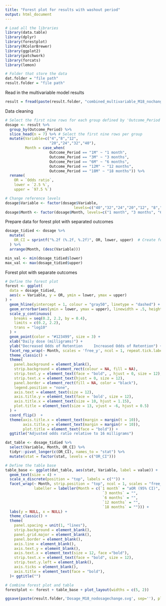 ---
title: "Forest plot for results with washout period"
output: html_document
---


```{r}
# Load all the libraries
library(data.table)
library(dplyr)
library(forestplot)
library(RColorBrewer)
library(ggplot2)
library(patchwork)
library(forcats)
library(lemon)

# Folder that store the data
dat.folder = "file path"
result.folder = "file path"
```


Read in the multivariable model results
```{r}
result = fread(paste(result.folder, "combined_multivariable_M18_nochangedosage.csv", sep=''))
```


Data cleaning
```{r}
# Select the first nine rows for each group defined by 'Outcome_Period'
dosage <- result %>%
  group_by(Outcome_Period) %>%
  slice_head(n = 7) %>% # Select the first nine rows per group
  mutate(Variable=c("4","8","12",
                    "20","24","32","40"),
         Month = case_when(
                    Outcome_Period == "1M" ~ "1 month",
                    Outcome_Period == "3M" ~ "3 months",
                    Outcome_Period == "6M" ~ "6 months",
                    Outcome_Period == "12M" ~ "12 months",
                    Outcome_Period == "18M" ~ "18 months")) %>%
  rename(
    OR = `Odds ratio`,
    lower = `2.5 %`,
    upper = `97.5 %`)

# Change reference levels
dosage$Variable <- factor(dosage$Variable,
                               levels=c("40","32","24","20","12", "8","4"))
dosage$Month <- factor(dosage$Month, levels=c("1 month", "3 months", "6 months", "12 months", "18 months"))
```


Prepare data for forest plot with separated outcomes
```{r}
dosage_tidied <- dosage %>%
  mutate(
    OR_CI = sprintf("%.2f (%.2f, %.2f)", OR, lower, upper)  # Create formatted OR (CI) text
  ) %>%
  arrange(Month, (desc(Variable)))

min_val <- min(dosage_tidied$lower)
max_val <- max(dosage_tidied$upper)
```

Forest plot with separate outcomes
```{r}

# Define the forest plot
forest <- ggplot(
  data = dosage_tidied,
  aes(x = Variable, y = OR, ymin = lower, ymax = upper)
) +
  geom_hline(yintercept = 1, colour = "gray50", linetype = "dashed") +
  geom_errorbar(aes(ymin = lower, ymax = upper), linewidth = .5, height = .1) +
  scale_y_continuous(
    breaks = seq(0.2, 2.2, by = 0.4),
    limits = c(0.2, 2.2),
    trans = "log10"
  ) +
  geom_point(color = "#123499", size = 3) +
  xlab("Daily dose (milligrams)") +
  ylab("Decreased Odds of Retention     Increased Odds of Retention") +
  facet_rep_wrap(~ Month, scales = 'free_y', ncol = 1, repeat.tick.labels = 'left') +
  theme_classic() +
  theme(
    panel.background = element_blank(), 
    strip.background = element_rect(colour = NA, fill = NA),
    strip.text.y = element_text(face = "bold", , hjust = 0, size = 12),
    strip.text.x = element_text(hjust = 0, size = 12),
    panel.border = element_rect(fill = NA, color = "black"),
    legend.position = "none",
    axis.text = element_text(size = 12),
    axis.title.y = element_text(face = 'bold', size = 12),
    axis.title.x = element_text(size = 10, hjust = 1.15),
    plot.title = element_text(size = 13, vjust = -6, hjust = 0.5)
  ) +
  coord_flip()  +
  theme(axis.title.x = element_text(margin = margin(t = 10)), 
        axis.title.y = element_text(margin = margin(r = 10)),
        plot.title = element_text(face = "bold")) +
  ggtitle("Adjusted odds ratio relative to 16 milligrams")

dat_table <- dosage_tidied %>%
  select(Variable, Month, OR_CI) %>%
  tidyr::pivot_longer(c(OR_CI), names_to = "stat") %>%
  mutate(stat = factor(stat, levels = c("OR_CI")))

# Define the table base
table_base <- ggplot(dat_table, aes(stat, Variable, label = value)) +
  geom_text(size = 4) +
  scale_x_discrete(position = "top", labels = c("")) +
  facet_wrap(~ Month, strip.position = "top", ncol = 1, scales = "free_y", 
             labeller = labeller(Month = c(`1 month` = "aOR (95% CI)", 
                                            `3 months` = "", 
                                            `6 months` = "", 
                                            `12 months` = "", 
                                            `18 months` = ""))) +
  labs(y = NULL, x = NULL) +
  theme_classic() +
  theme(
    panel.spacing = unit(1, "lines"),
    strip.background = element_blank(),
    panel.grid.major = element_blank(),
    panel.border = element_blank(),
    axis.line = element_blank(),
    axis.text.y = element_blank(),
    axis.text.x = element_text(size = 12, face ="bold"),
    strip.text.x = element_text(face = "bold", size = 12),
    strip.text.y.left = element_blank(),
    axis.ticks = element_blank(),
    axis.title = element_text(face = "bold"),
  )+ ggtitle("") 

# Combine forest plot and table
forestplot <- forest + table_base + plot_layout(widths = c(5, 2)) 

ggsave(paste(result.folder,'Dosage_M18_nodosagechange.svg', sep=''), plot=forestplot, width = 8, height = 12)
```

